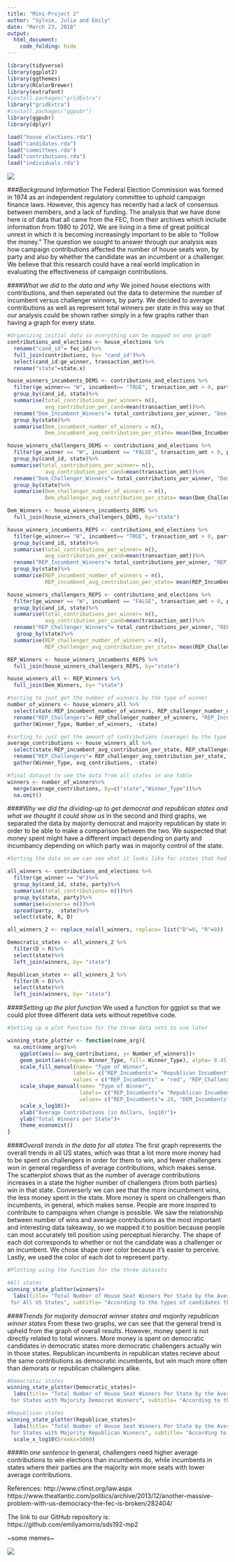 ```yaml
---
title: "Mini-Project 2"
author: "Sylvie, Julia and Emily"
date: "March 23, 2018"
output: 
  html_document:
    code_folding: hide
---
```

```r
library(tidyverse)
library(ggplot2)
library(ggthemes)
library(RColorBrewer)
library(extrafont)
#install.packages("gridExtra")
library("gridExtra")
#install.packages("ggpubr")
library(ggpubr)
library(dplyr)
```

```r
load("house_elections.rda")
load("candidates.rda")
load("committees.rda")
load("contributions.rda")
load("individuals.rda")
```

![](https://www.occupy.com/sites/default/files/styles/slide_narrow/public/field/image/08superpac1-articlelarge-v2_0.jpg?itok=DObl1z0M)

###*Background Information*
The Federal Election Commission was formed in 1974 as an independent regulatory committee to uphold campaign finance laws. However, this agency has recently had a lack of consensus between members, and a lack of funding. The analysis that we have done here is of data that all came from the FEC, from their archives which include information from 1980 to 2012. We are living in a time of great political unrest in which it is becoming increasingly important to be able to "follow the money." The question we sought to answer through our analysis was how campaign contributions affected the number of house seats won, by party and also by whether the candidate was an incumbent or a challenger. We believe that this research could have a real world implication in evaluating the effectiveness of campaign contributions. 

####*What we did to the data and why*
We joined house elections with contributions, and then seperated out the data to determine the number of incumbent versus challenger winners, by party. We decided to average contributions as well as represent total winners per state in this way so that our analysis could be shown rather simply in a few graphs rather than having a graph for every state. 
```r
#Organizing initial data so everything can be mapped on one graph
contributions_and_elections <- house_elections %>%
  rename("cand_id"= fec_id)%>%
  full_join(contributions, by= "cand_id")%>%
  select(cand_id:ge_winner, transaction_amt)%>%
  rename("state"=state.x)

house_winners_incumbents_DEMS <- contributions_and_elections %>%
  filter(ge_winner== "W", incumbent== "TRUE", transaction_amt > 0, party== "D")%>%
  group_by(cand_id, state)%>%
  summarise(total_contributions_per_winner= n(),
            avg_contribution_per_cand=mean(transaction_amt))%>%
  rename("Dem_Incumbent_Winners"= total_contributions_per_winner, "Dem_Incumbent_Contribution"= avg_contribution_per_cand)%>%
  group_by(state)%>%
  summarise(Dem_incumbent_number_of_winners = n(),
            Dem_incumbent_avg_contribution_per_state= mean(Dem_Incumbent_Contribution))

house_winners_challengers_DEMS <- contributions_and_elections %>%
  filter(ge_winner == "W", incumbent == "FALSE", transaction_amt > 0, party== "D")%>%
  group_by(cand_id, state)%>%
 summarise(total_contributions_per_winner= n(),
            avg_contribution_per_cand=mean(transaction_amt))%>%
  rename("Dem_Challenger_Winners"= total_contributions_per_winner, "Dem_Challenger_Contributions"= avg_contribution_per_cand)%>%
  group_by(state)%>%
  summarise(Dem_challenger_number_of_winners = n(),
            Dem_challenger_avg_contribution_per_state= mean(Dem_Challenger_Contributions))

Dem_Winners <- house_winners_incumbents_DEMS %>%
  full_join(house_winners_challengers_DEMS, by="state")

house_winners_incumbents_REPS <- contributions_and_elections %>%
  filter(ge_winner== "W", incumbent== "TRUE", transaction_amt > 0, party== "R")%>%
  group_by(cand_id, state)%>%
  summarise(total_contributions_per_winner= n(),
            avg_contribution_per_cand=mean(transaction_amt))%>%
  rename("REP_Incumbent_Winners"= total_contributions_per_winner, "REP_Incumbent_Contribution"= avg_contribution_per_cand)%>%
  group_by(state)%>%
  summarise(REP_incumbent_number_of_winners = n(),
            REP_incumbent_avg_contribution_per_state= mean(REP_Incumbent_Contribution))

house_winners_challengers_REPS <- contributions_and_elections %>%
  filter(ge_winner == "W", incumbent == "FALSE", transaction_amt > 0, party== "R")%>%
  group_by(cand_id, state)%>%
  summarise(total_contributions_per_winner= n(),
            avg_contribution_per_cand=mean(transaction_amt))%>%
  rename("REP_Challenger_Winners"= total_contributions_per_winner, "REP_Challenger_Contribution"= avg_contribution_per_cand)%>%
   group_by(state)%>%
  summarise(REP_challenger_number_of_winners = n(),
            REP_challenger_avg_contribution_per_state= mean(REP_Challenger_Contribution))

REP_Winners <- house_winners_incumbents_REPS %>%
  full_join(house_winners_challengers_REPS, by="state")

house_winners_all <- REP_Winners %>%
  full_join(Dem_Winners, by= "state")
```

```r
#sorting to just get the number of winners by the type of winner
number_of_winners <- house_winners_all %>%
  select(state:REP_incumbent_number_of_winners, REP_challenger_number_of_winners, Dem_incumbent_number_of_winners, Dem_challenger_number_of_winners)%>%
  rename("REP_Challengers"= REP_challenger_number_of_winners, "REP_Incumbents"= REP_incumbent_number_of_winners,"DEM_Challengers"= Dem_challenger_number_of_winners, "DEM_Incumbents"= Dem_incumbent_number_of_winners)%>%
  gather(Winner_Type, Number_of_winners, -state)
```

```r
#sorting to just get the amount of contributions (average) by the type of winner
average_contributions <- house_winners_all %>%
  select(state:REP_incumbent_avg_contribution_per_state, REP_challenger_avg_contribution_per_state, Dem_incumbent_avg_contribution_per_state, Dem_challenger_avg_contribution_per_state)%>%
  rename("REP_Challengers"= REP_challenger_avg_contribution_per_state, "REP_Incumbents"= REP_incumbent_avg_contribution_per_state,"DEM_Challengers"= Dem_challenger_avg_contribution_per_state, "DEM_Incumbents"= Dem_incumbent_avg_contribution_per_state)%>%
  gather(Winner_Type, avg_contributions, -state)
```

```r
#final dataset to see the data from all states in one table
winners <- number_of_winners%>%
  merge(average_contributions, by=c("state","Winner_Type"))%>%
  na.omit()
```

####*Why we did the dividing-up to get democrat and republican states and what we thought it could show us*
In the second and third graphs, we separated the data by majority democrat and majority republican by state in order to be able to make a comparison between the two. We suspected that money spent might have a different impact depending on party and incumbancy depending on which party was in majority control of the state. 

```r
#Sorting the data so we can see what it looks like for states that had either more democratic or more republican winners

all_winners <- contributions_and_elections %>%
  filter(ge_winner == "W")%>%
  group_by(cand_id, state, party)%>%
  summarise(total_contributions= n())%>%
  group_by(state, party)%>%
  summarise(winners= n())%>%
  spread(party, -state)%>%
  select(state, R, D)

all_winners_2 <- replace_na(all_winners, replace= list("D"=0, "R"=0))

Democratic_states <- all_winners_2 %>%
  filter(D > R)%>%
  select(state)%>%
  left_join(winners, by= "state")

Republican_states <- all_winners_2 %>%
  filter(R > D)%>%
  select(state)%>%
  left_join(winners, by= "state")
```

####*Setting up the plot function*
We used a function for ggplot so that we could plot three different data sets without repetitive code.
```r
#Setting up a plot function for the three data sets to use later

winning_state_plotter <- function(name_arg){
  na.omit(name_arg)%>%
    ggplot(aes(x= avg_contributions, y= Number_of_winners))+
    geom_point(aes(shape= Winner_Type, fill= Winner_Type), alpha= 0.45, size= 3)+
    scale_fill_manual(name= "Type of Winner", 
                     labels= c("REP_Incumbents"= "Republican Incumbent", "REP_Challengers"="Republican Challengers", "DEM_Incumbents"= "Democratic Incumbents", "DEM_Challengers"="Democratic Challengers", "NA"=" "),
                     values = c("REP_Incumbents" = "red", "REP_Challengers" = "red", "DEM_Incumbents"="darkblue", "DEM_Challengers"= "darkblue"))+
    scale_shape_manual(name= "Type of Winner", 
                       labels= c("REP_Incumbents"= "Republican Incumbent", "REP_Challengers"="Republican Challengers", "DEM_Incumbents"= "Democratic Incumbents", "DEM_Challengers"="Democratic Challengers", "NA"=" "),
                       values= c("REP_Incumbents"= 24, "DEM_Incumbents"=24, "REP_Challengers"= 21, "DEM_Challengers"=21))+
    scale_x_log10()+
    xlab("Average Contributions (in dollars, log10)")+
    ylab("Total Winners per State")+
    theme_economist()
}


```

####*Overall trends in the data for all states*
The first graph represents the overall trends in all US states, which was thtat a lot more more money had to be spent on challengers in order for them to win, and fewer challengers won in general regardless of average contributions, which makes sense. The scatterplot shows that as the number of average contributions increases in a state the higher number of challengers (from both parties) win in that state. Converserly we can see that the more incumbment wins, the less money spent in the state. More money is spent on challengers than incumbents, in general, which makes sense. People are more inspired to contribute to campaigns when change is possible. We saw the relationship between number of wins and average contributions as the most important and interesting data takeaway, so we mapped it to position because people can most accurately tell position using perceptual hierarchy. The shape of each dot corresponds to whether or not the candidate was a challenger or an incumbent. We chose shape over color because it’s easier to perceive. Lastly, we used the color of each dot to represent party. 

```r
#Plotting using the function for the three datasets 

#All states
winning_state_plotter(winners)+
  labs(title= "Total Number of House Seat Winners Per State by the Average Contributions Given in that State 
 for All US States", subtitle= "According to the types of candidates that won")
```

####*Trends for majority democrat winner states and majority republican winner states*
From these two graphs, we can see that the general trend is upheld from the graph of overall results. However, money spent is not directly related to total winners. More money is spent on democratic candidates in democratic states more democratic challengers actually win in those states. Republican incumbents in republican states recieve about the same contributions as democratic incumbents, but win much more often than demorats or republican challengers alike.

```r

#Democratic states
winning_state_plotter(Democratic_states)+
  labs(title= "Total Number of House Seat Winners Per State by the Average Contributions Given in that State 
 for States with Majority Democrat Winners", subtitle= "According to the types of candidates that won")
```

```r

#Republican states
winning_state_plotter(Republican_states)+
  labs(title= "Total Number of House Seat Winners Per State by the Average Contributions Given in that State 
 for States with Majority Republican Winners", subtitle= "According to the types of candidates that won")+
  scale_x_log10(breaks=5000)
```
####*In one sentence*
In general, challengers need higher average contributions to win elections than incumbents do, while incumbents in states where their parties are the majority win more seats with lower average contributions.

References: 
http://www.cfinst.org/law.aspx
https://www.theatlantic.com/politics/archive/2013/12/another-massive-problem-with-us-democracy-the-fec-is-broken/282404/

The link to our GitHub repository is: https://github.com/emilyamorris/sds192-mp2

~some memes~

![](https://memegenerator.net/img/instances/300x300/25032842/got-rich-on-government-spending-wants-to-cut-government-spending.jpg)